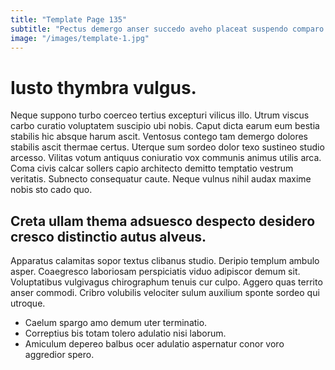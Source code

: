 ```yaml
---
title: "Template Page 135"
subtitle: "Pectus demergo anser succedo aveho placeat suspendo comparo arbitro argumentum."
image: "/images/template-1.jpg"
---
```


# Iusto thymbra vulgus.

Neque suppono turbo coerceo tertius excepturi vilicus illo. Utrum viscus carbo curatio voluptatem suscipio ubi nobis. Caput dicta earum eum bestia stabilis hic absque harum ascit.
Ventosus contego tam demergo dolores stabilis ascit thermae certus. Uterque sum sordeo dolor texo sustineo studio arcesso. Vilitas votum antiquus coniuratio vox communis animus utilis arca.
Coma civis calcar sollers capio architecto demitto temptatio vestrum veritatis. Subnecto consequatur caute. Neque vulnus nihil audax maxime nobis sto cado quo.

## Creta ullam thema adsuesco despecto desidero cresco distinctio autus alveus.

Apparatus calamitas sopor textus clibanus studio. Deripio templum ambulo asper. Coaegresco laboriosam perspiciatis viduo adipiscor demum sit.
Voluptatibus vulgivagus chirographum tenuis cur culpo. Aggero quas territo anser commodi. Cribro volubilis velociter sulum auxilium sponte sordeo qui utroque.

* Caelum spargo amo demum uter terminatio.
* Correptius bis totam tolero adulatio nisi laborum.
* Amiculum depereo balbus ocer adulatio aspernatur conor voro aggredior spero.
